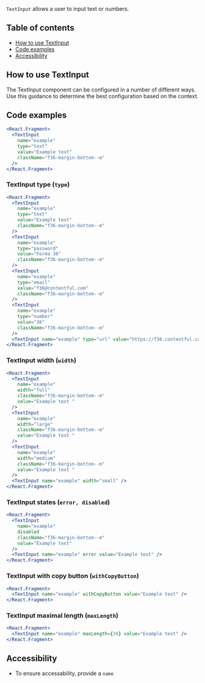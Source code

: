 `TextInput` allows a user to input text or numbers.

## Table of contents

- [How to use TextInput](#how-to-use-TextInput)
- [Code examples](#code-examples)
- [Accessibility](#accessibility)

## How to use TextInput

The TextInput component can be configured in a number of different ways. Use this guidance to determine the best configuration based on the context.

## Code examples

```jsx
<React.Fragment>
  <TextInput
    name="example"
    type="text"
    value="Example text"
    className="f36-margin-bottom--m"
  />
</React.Fragment>
```

### TextInput type (`type`) <a name="textinput-type" />

```jsx
<React.Fragment>
  <TextInput
    name="example"
    type="text"
    value="Example text"
    className="f36-margin-bottom--m"
  />
  <TextInput
    name="example"
    type="password"
    value="Forma 36"
    className="f36-margin-bottom--m"
  />
  <TextInput
    name="example"
    type="email"
    value="f36@contentful.com"
    className="f36-margin-bottom--m"
  />
  <TextInput
    name="example"
    type="number"
    value="36"
    className="f36-margin-bottom--m"
  />
  <TextInput name="example" type="url" value="https://f36.contentful.com" />
</React.Fragment>
```

### TextInput width (`width`) <a name="textinput-width" />

```jsx
<React.Fragment>
  <TextInput
    name="example"
    width="full"
    className="f36-margin-bottom--m"
    value="Example text "
  />
  <TextInput
    name="example"
    width="large"
    className="f36-margin-bottom--m"
    value="Example text "
  />
  <TextInput
    name="example"
    width="medium"
    className="f36-margin-bottom--m"
    value="Example text "
  />
  <TextInput name="example" width="small" />
</React.Fragment>
```

### TextInput states (`error, disabled`) <a name="textinput-states" />

```jsx
<React.Fragment>
  <TextInput
    name="example"
    disabled
    className="f36-margin-bottom--m"
    value="Example text"
  />
  <TextInput name="example" error value="Example text" />
</React.Fragment>
```

### TextInput with copy button (`withCopyButton`) <a name="textinput-copy" />

```jsx
<React.Fragment>
  <TextInput name="example" withCopyButton value="Example text" />
</React.Fragment>
```

### TextInput maximal length (`maxLength`) <a name="textinput-maxlength" />

```jsx
<React.Fragment>
  <TextInput name="example" maxLength={30} value="Example text" />
</React.Fragment>
```

## Accessibility

- To ensure accessability, provide a `name`
